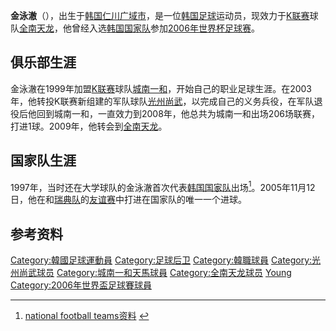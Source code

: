 {{Football player infobox| 
| playername= 金泳澈 <br /> {{lang|ko|김영철}}
| image    = 
| fullname = 金泳澈 <br /> {{lang|ko|김영철}}
| englishfullname = Kim Young-Chul
| nickname    = 
| height      = {{height|meters=1.83}}
| dateofbirth = {{birth date and age|1976|6|30}}
| cityofbirth = [[仁川广域市|仁川广域市]]
| countryofbirth = {{KOR}}
| clubnumber = 20
| currentclub  = [[全南天龙|全南天龙]]
| position = [[后卫_(足球)|后卫]]
| youthyears = 1995-1998
| youthclubs = [[建国大学|建国大学]]
| years = 1999-2002<br/>2003-2004<br/>2005-2008<br/>2009-
| clubs = [[城南一和天马|城南一和]]<br/>[[光州尚武不死鸟|光州尚武]]<br/>[[城南一和天马|城南一和]]<br/>[[全南天龙|全南天龙]]
| caps(goals) = 103 {{0}}(0) <br/> {{0}}54 {{0}}(0) <br/> 103 {{0}}(1) <br/>  {{0}}17 {{0}}(0) 
| nationalyears =1997-2006
| nationalteam = [[韩国国家足球队|韩国]]
| nationalcaps(goals) = {{0}}15 {{0}}(1)
| pcupdate = 2010年1月5日
| ntupdate = 2010年1月5日
}}
'''金泳澈'''（{{bd|1976年|6月30日||}}），出生于[[韩国|韩国]][[仁川广域市|仁川广域市]]，是一位[[韩国|韩国]][[足球|足球]]运动员，现效力于[[K联赛|K联赛]]球队[[全南天龙|全南天龙]]，他曾经入选[[韩国国家足球队|韩国国家队]]参加[[2006年世界杯足球赛|2006年世界杯足球赛]]。

==俱乐部生涯==
金泳澈在1999年加盟[[K联赛|K联赛]]球队[[城南一和天马|城南一和]]，开始自己的职业足球生涯。在2003年，他转投K联赛新组建的军队球队[[光州尚武不死鸟|光州尚武]]，以完成自己的义务兵役，在军队退役后他回到城南一和，一直效力到2008年，他总共为城南一和出场206场联赛，打进1球。2009年，他转会到[[全南天龙|全南天龙]]。

==国家队生涯==
1997年，当时还在大学球队的金泳澈首次代表[[韩国国家足球队|韩国国家队]]出场<ref>[http://www.national-football-teams.com/v2/player.php?id=615 national football teams资料] {{Wayback|url=http://www.national-football-teams.com/v2/player.php?id=615 |date=20121005175105 }}{{en}}</ref>。2005年11月12日，他在和[[瑞典国家足球队|瑞典队]]的[[友谊赛|友谊赛]]中打进在国家队的唯一一个进球。

==参考资料==
<references />

{{2006年世界杯足球赛南韩参赛名单}}

{{DEFAULTSORT:Kim Young-Chul}}

[[Category:韓國足球運動員|Category:韓國足球運動員]]
[[Category:足球后卫|Category:足球后卫]]
[[Category:韓職球員|Category:韓職球員]]
[[Category:光州尚武球员|Category:光州尚武球员]]
[[Category:城南一和天馬球員|Category:城南一和天馬球員]]
[[Category:全南天龙球员|Category:全南天龙球员]]
[[Category:金姓|Young]]
[[Category:2006年世界盃足球賽球員|Category:2006年世界盃足球賽球員]]
